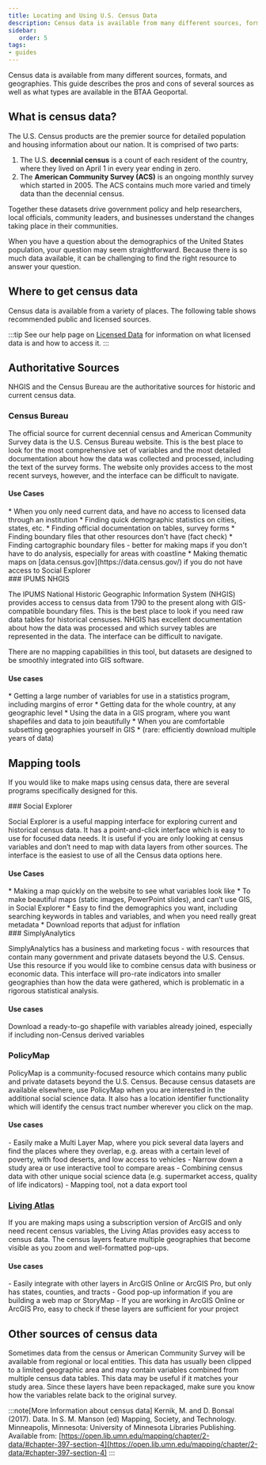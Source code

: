 ```yaml
---
title: Locating and Using U.S. Census Data
description: Census data is available from many different sources, formats, and geographies. This guide describes the pros and cons of several sources as well as what types are available in the BTAA Geoportal.
sidebar:
   order: 5
tags:
- guides
---
```




Census data is available from many different sources, formats, and geographies. This guide describes the pros and cons of several sources as well as what types are available in the BTAA Geoportal.

## What is census data?

The U.S. Census products are the premier source for detailed population and housing information about our nation. It is comprised of two parts: 

1. The U.S. **decennial census** is a count of each resident of the country, where they lived on April 1 in every year ending in zero. 
1. The **American Community Survey (ACS)** is an ongoing monthly survey which started in 2005. The ACS contains much more varied and timely data than the decennial census.

Together these datasets drive government policy and help researchers, local officials, community leaders, and businesses understand the changes taking place in their communities.

When you have a question about the demographics of the United States population, your question may seem straightforward. Because there is so much data available, it can be challenging to find the right resource to answer your question.

## Where to get census data

Census data is available from a variety of places. The following table shows recommended public and licensed sources.

<Table src="src/tables/census-options.csv"
  columns={[
{ key: "Resource",  width: "20%", render: "markdown" },
{ key: "Access",  width: "20%"},
{ key: "Date availability",  width: "20%"},
{ key: "Data formats",  width: "20%"},
{ key: "Margins of Error",  width: "20%"},
  ]}
/>

:::tip
See our help page on [Licensed Data](licensed-data) for information on what licensed data is and how to access it.
:::

## Authoritative Sources

NHGIS and the Census Bureau are the authoritative sources for historic and current census data. 

<div class = "resource-card">

### Census Bureau

The official source for current decennial census and American Community Survey data is the U.S. Census Bureau website. This is the best place to look for the most comprehensive set of variables and the most detailed documentation about how the data was collected and processed, including the text of the survey forms. The website only provides access to the most recent surveys, however, and the interface can be difficult to navigate.

#### Use Cases

<div class = "compact-list">
* When you only need current data, and have no access to licensed data through an institution
* Finding quick demographic statistics on cities, states, etc.
* Finding official documentation on tables, survey forms
* Finding boundary files that other resources don't have (fact check)
* Finding cartographic boundary files - better for making maps if you don't have to do analysis, especially for areas with coastline
* Making thematic maps on [data.census.gov](https://data.census.gov/) if you do not have access to Social Explorer
</div>

<LinkCard title="Find Census Bureau data" description="Census Bureau records in the BTAA Geoportal" href="https://geo.btaa.org/catalog/99-1300" />

</div>


<div class = "resource-card">
### IPUMS NHGIS

The IPUMS National Historic Geographic Information System (NHGIS) provides access to census data from 1790 to the present along with GIS-compatible boundary files. This is the best place to look if you need raw data tables for historical censuses. NHGIS has excellent documentation about how the data was processed and which survey tables are represented in the data. The interface can be difficult to navigate.

There are no mapping capabilities in this tool, but datasets are designed to be smoothly integrated into GIS software.

#### Use cases

<div class = "compact-list">
* Getting a large number of variables for use in a statistics program, including margins of error
* Getting data for the whole country, at any geographic level
* Using the data in a GIS program, where you want shapefiles and data to join beautifully
* When you are comfortable subsetting geographies yourself in GIS
* (rare: efficiently download multiple years of data)
</div>

<LinkCard title="Find NHGIS data" description="National Historic Geographic Information System records in the BTAA Geoportal" href="https://geo.btaa.org/catalog/05d-10" />

</div>

## Mapping tools

If you would like to make maps using census data, there are several programs specifically designed for this.

<div class = "resource-card">
### Social Explorer

Social Explorer is a useful mapping interface for exploring current and historical census data. It has a point-and-click interface which is easy to use for focused data needs. It is useful if you are only looking at census variables and don’t need to map with data layers from other sources. The interface is the easiest to use of all the Census data options here.

#### Use Cases

<div class = "compact-list">
* Making a map quickly on the website to see what variables look like
* To make beautiful maps (static images, PowerPoint slides), and can’t use GIS, in Social Explorer
* Easy to find the demographics you want, including searching keywords in tables and variables, and when you need really great metadata
* Download reports that adjust for inflation
</div>

<LinkCard title="Browse Social Expolorer" description="Social Explore data descriptions in the BTAA Geoportal" href="https://geo.btaa.org/catalog/999-0001" />

</div>
<div class = "resource-card">
### SimplyAnalytics

SimplyAnalytics has a business and marketing focus - with resources that contain many government and private datasets beyond the U.S. Census. Use this resource if you would like to combine census data with business or economic data. This interface will pro-rate indicators into smaller geographies than how the data were gathered, which is problematic in a rigorous statistical analysis.

#### Use cases
	
Download a ready-to-go shapefile with variables already joined, especially if including non-Census derived variables

<LinkCard title="Browse SimplyAnalytics" description="SimplyAnalytics data descriptions in the BTAA Geoportal" href="https://geo.btaa.org/catalog/999-0004" />


</div>
<div class = "resource-card">

### PolicyMap

PolicyMap is a community-focused resource which contains many public and private datasets beyond the U.S. Census. Because census datasets are available elsewhere, use PolicyMap when you are interested in the additional social science data. It also has a location identifier functionality which will identify the census tract number wherever you click on the map.

#### Use cases

<div class = "compact-list">
- Easily make a Multi Layer Map, where you pick several data layers and find the places where they overlap, e.g. areas with a certain level of poverty, with food deserts, and low access to vehicles
- Narrow down a study area or use interactive tool to compare areas
- Combining census data with other unique social science data (e.g. supermarket access, quality of life indicators)
- Mapping tool, not a data export tool

</div>

<LinkCard title="Browse PolicyMap" description="PolicyMap data descriptions in the BTAA Geoportal" href="https://geo.btaa.org/catalog/999-0003" />
</div>


<div class = "resource-card">

### [Living Atlas](https://geo.btaa.org/catalog/99-1200-001)

If you are making maps using a subscription version of ArcGIS and only need recent census variables, the Living Atlas provides easy access to census data. The census layers feature multiple geographies that become visible as you zoom and well-formatted pop-ups.

#### Use cases

<div class = "compact-list">
- Easily integrate with other layers in ArcGIS Online or ArcGIS Pro, but only has states, counties, and tracts
- Good pop-up information if you are building a web map or StoryMap
- If you are working in ArcGIS Online or ArcGIS Pro, easy to check if these layers are sufficient for your project
</div>

<LinkCard title="Browse Living Atlas" description="Living Atlas data descriptions in the BTAA Geoportal" href="https://geo.btaa.org/catalog/99-1200-001" />
</div>



## Other sources of census data

Sometimes data from the census or American Community Survey will be available from regional or local entities. This data has usually been clipped to a limited geographic area and may contain variables combined from multiple census data tables. This data may be useful if it matches your study area. Since these layers have been repackaged, make sure you know how the variables relate back to the original survey.

:::note[More Information about census data]
Kernik, M. and D. Bonsal (2017). Data. In S. M. Manson (ed) Mapping, Society, and Technology. Minneapolis, Minnesota: University of Minnesota Libraries Publishing. Available from: [https://open.lib.umn.edu/mapping/chapter/2-data/#chapter-397-section-4](https://open.lib.umn.edu/mapping/chapter/2-data/#chapter-397-section-4)
:::